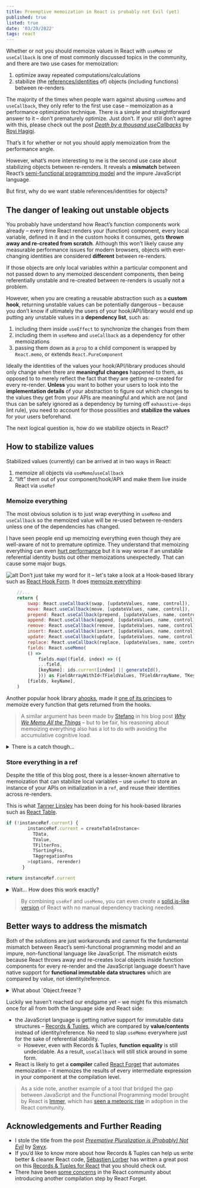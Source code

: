 ```yaml
---
title: Preemptive memoization in React is probably not Evil (yet)
published: true
listed: true
date: '03/20/2022'
tags: react
---
```


Whether or not you should memoize values in React with `useMemo` or `useCallback` is one of most commonly discussed topics in the community, and there are two use cases for memoization:
1. optimize away repeated computations/calculations
2. stabilize (the [references/identities](https://en.wikipedia.org/wiki/Identity_(object-oriented_programming)#Identity_and_references) of) objects (including functions) between re-renders

The majority of the times when people warn against abusing `useMemo` and `useCallback`, they only refer to the first use case – memoization as a performance optimization technique. There is a simple and straightforward answer to it – don’t prematurely optimize. Just don’t. If your still don’t agree with this, please check out the post [*Death by a thousand useCallbacks*](https://royi-codes.vercel.app/thousand-usecallbacks/) by [Royi Hagigi](https://twitter.com/rhagigi).

That’s it for whether or not you should apply memoization from the performance angle. 

However, what’s more interesting to me is the second use case about stabilizing objects between re-renders. It reveals a **mismatch** between React’s [semi-functional programming model](https://overreacted.io/react-as-a-ui-runtime/#purity) and the impure JavaScript language.

But first, why do we want stable references/identities for objects?

## The danger of leaking out unstable objects

You probably have understand how React’s function components work already – every time React renders your (function) component, every local variable, defined in it and in the custom hooks it consumes, gets **thrown away and re-created from scratch**. Although this won’t likely cause any measurable performance issues for modern browsers, objects with ever-changing identities are considered **different** between re-renders.

If those objects are only local variables within a particular component and not passed down to any memoized descendent components, then being referentially unstable and re-created between re-renders is usually not a problem.

However, when you are creating a reusable abstraction such as a **custom hook**, returning unstable values can be potentially dangerous – because you don’t know if ultimately the users of your hook/API/library would end up putting any unstable values in a **dependency list**, such as:

1. including them inside  `useEffect` to synchronize the changes from them
2. including them in `useMemo` and `useCallback` as a dependency for other memoizations
3. passing them down as a `prop` to a child component is wrapped by `React.memo`, or extends `React.PureComponent`

Ideally the identities of the values your hook/API/library produces should only change when there are **meaningful changes** happened to them, as opposed to to merely reflect the fact that they are getting re-created for every re-render. **Unless** you want to bother your users to look into the **implementation details** of your abstraction to figure out which changes to the values they get from your APIs are meaningful and which are not (and thus can be safely ignored as a dependency by turning off `exhaustive-deps` lint rule), you need to account for those possilities and **stabilize the values** for your users beforehand.

The next logical question is, how do we stabilize objects in React?

## How to stabilize values

Stabilized values (currently) can be arrived at in two ways in React:

1. memoize all objects via `useMemo`/`useCallback`
2. “lift” them out of your component/hook/API and make them live inside React via `useRef`

### Memoize everything

The most obvious solution is to just wrap everything in `useMemo` and `useCallback` so the memoized value will be re-used between re-renders unless one of the dependencies has changed. 

I have seen people end up memoizing everything even though they are well-aware of not to premature optimize. They understand that memoizing everything can even [hurt performance](https://kentcdodds.com/blog/usememo-and-usecallback#why-is-usecallback-worse) but it is way worse if an unstable referential identity busts out other memoizations unexpectedly. That can cause some major bugs.

![alt](/art/blog/memo-or-not/meme.jpeg)
Don’t just take my word for it – let's take a look at a Hook-based library such as [React Hook Form](https://react-hook-form.com/). It does [memoize everything](https://github.com/react-hook-form/react-hook-form/blob/master/src/useFieldArray.ts#L332-L348):

```javascript
    //...
    return {
        swap: React.useCallback(swap, [updateValues, name, control]),
        move: React.useCallback(move, [updateValues, name, control]),
        prepend: React.useCallback(prepend, [updateValues, name, control]),
        append: React.useCallback(append, [updateValues, name, control]),
        remove: React.useCallback(remove, [updateValues, name, control]),
        insert: React.useCallback(insert, [updateValues, name, control]),
        update: React.useCallback(update, [updateValues, name, control]),
        replace: React.useCallback(replace, [updateValues, name, control]),
        fields: React.useMemo(
        () =>
            fields.map((field, index) => ({
            ...field,
            [keyName]: ids.current[index] || generateId(),
            })) as FieldArrayWithId<TFieldValues, TFieldArrayName, TKeyName>[],
        [fields, keyName],
    )
```

Another popular hook library [ahooks](https://github.com/alibaba/hooks), made it [one of its principes](https://github.com/alibaba/hooks/blob/master/docs/guide/blog/function.en-US.md#principle) to memoize every function that gets returned from the hooks.  

> A similar argument has been made by [Stefano](https://twitter.com/steadicat) in his blog post [*Why We Memo All the Things*](https://attardi.org/why-we-memo-all-the-things/) – but to be fair, his reasoning about memoizing everything also has a lot to do with avoiding the accumulative cognitive load.

<details>
    <summary>There is a catch though...</summary>
    <p>I should mention that `useMemo` and `useCallback` might get recycled by React when memory gets tight. They are not guaranteed to be instantiated only once, even if your dependencies don’t change.</p>
    <p>According to [the React docs](https://reactjs.org/docs/hooks-reference.html#usememo):</p>
    <quote>*"You may rely on useMemo as a performance optimization, not as a semantic guarantee."*</quote>
    <p>A safer alternative is to use `useRef`, which I will talk about in the next section</p>
</details>




### Store everything in a ref

Despite the title of this blog post, there is a lesser-known alternative to memoization that can stabilize local variables – use `useRef` to store an instance of your APIs on initialization in a `ref`, and reuse their identities across re-renders.

This is what [Tanner Linsley](https://twitter.com/tannerlinsley) has been doing for his hook-based libraries such as [React Table](https://github.com/TanStack/react-table/blob/alpha/packages/react-table/src/createTable.tsx#L165-L177).


```javascript
if (!instanceRef.current) {
        instanceRef.current = createTableInstance<
          TData,
          TValue,
          TFilterFns,
          TSortingFns,
          TAggregationFns
        >(options, rerender)
      }

return instanceRef.current
```

<details>
    <summary>Wait... How does this work exactly?</summary>
    <p>This reason why this approach works is that, just like your component’s state, values stored inside a `ref` don't live in your component, but in React. </p>
        
     <p>Think of `useRef` as a watered down version of `useState` – as [Dan Abramov once said](https://twitter.com/dan_abramov/status/1099842565631819776), a `useRef` is basically `useState({current: initialValue })[0]`</p>
    <p>Just like the state in your component, values stored in a `ref` won’t get destroyed and re-recreated every time React renders (calls) your component.</p>
</details>




> By combining `useRef` and `useMemo`, you can even create a [solid.js-like version](https://twitter.com/tannerlinsley/status/1502116674689925123) of React with no manual dependency tracking needed.


## Better ways to address the mismatch
Both of the solutions are just workarounds and cannot fix the fundamental mismatch between React’s semi-functional programming model and an impure, non-functional language like JavaScript. The mismatch exists because React throws away and re-creates local objects inside function components for every re-render and the JavaScript language doesn’t have native support for **functional immutable data structures** which are compared by value, not identity/reference.

<details>
    <summary>What about `Object.freeze`?</summary>
    <p>I should have mentioned that JavaScript does have a way to make objects immutable – `Object.freeze`.</p>
    <p>But even with that, immutable objects are still **objects** in a object-oriented programming sense. In object-oriented programming, objects have [identities](https://en.wikipedia.org/wiki/Identity_(object-oriented_programming)#Identity_and_references), as opposed to being **values** in a pure functional programming sense.</p>
     <p>For example, in Haskell, there are no objects. It only has values, and values only have equality, no identities.</p>
</details>


Luckily we haven’t reached our endgame yet – we might fix this mismatch once for all from both the language side and React side:
- the JavaScript language is getting native support for immutable data structures – [Records & Tuples](https://github.com/tc39/proposal-record-tuple), which are compared by **value/contents** instead of identity/reference. No need to slap `useMemo` everywhere just for the sake of referential stability. 
    - However, even with Records & Tuples, **function equality** is still undecidable. As a result, `useCallback` will still stick around in some form.
- React is likely to get a **compiler** called [React Forget](https://www.youtube.com/watch?v=lGEMwh32soc) that automates memoization – it memoizes the results of every intermediate expression in your component at the compilation level.

> As a side note, another example of a tool that bridged the gap between JavaScript and the Functional Programming model brought by React is [Immer](https://github.com/immerjs/immer), which has [seen a meteoric rise](https://www.swyx.io/rise-of-immer) in adoption in the React community.



## Acknowledgements and Further Reading

- I stole the title from the post *[Preemptive Pluralization is (Probably) Not Evil](https://www.swyx.io/preemptive-pluralization)* by [Swyx](https://twitter.com/swyx).
- If you’d like to know more about how Records & Tuples can help us write better & cleaner React code, [Sébastien Lorber](https://twitter.com/sebastienlorber) has written a great post on this [Records & Tuples for React](https://sebastienlorber.com/records-and-tuples-for-react) that you should check out.
- There have been [some concerns](https://www.reddit.com/r/reactjs/comments/rcn5ks/react_forget_compiler_automated_memoization_react/) in the React community about introducing another compilation step by React Forget.